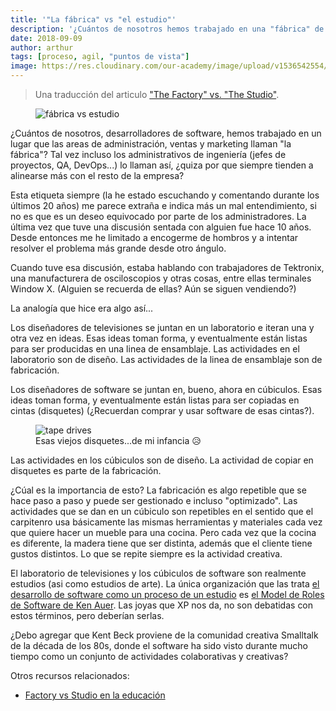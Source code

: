 ```yaml
---
title: '"La fábrica" vs "el estudio"'
description: '¿Cuántos de nosotros hemos trabajado en una "fábrica" de software este término "fábrica" quizá sea un malentendido, traducido de Martin Fowler'
date: 2018-09-09
author: arthur
tags: [proceso, agil, "puntos de vista"]
image: https://res.cloudinary.com/our-academy/image/upload/v1536542554/articles/factory-vs-studio.jpg
---
```


> Una traducción del articulo ["The Factory" vs. "The Studio"](http://patricklogan.blogspot.com/2003_08_31_patricklogan_archive.html).

<figure>
  <img
    src="http://res.cloudinary.com/our-academy/image/upload/v1/articles/factory-vs-studio"
    alt="fábrica vs estudio"
  />
</figure>

¿Cuántos de nosotros, desarrolladores de software, hemos trabajado en un
lugar que las areas de administración, ventas y marketing llaman "la
fábrica"? Tal vez incluso los administrativos de ingeniería (jefes de
proyectos, QA, DevOps...) lo llaman así, ¿quiza por que siempre tienden a
alinearse más con el resto de la empresa?

Esta etiqueta siempre (la he estado escuchando y comentando durante los
últimos 20 años) me parece extraña e indica más un mal entendimiento, si
no es que es un deseo equivocado por parte de los administradores. La
última vez que tuve una discusión sentada con alguien fue hace 10 años.
Desde entonces me he limitado a encogerme de hombros y a intentar resolver
el problema más grande desde otro ángulo.

Cuando tuve esa discusión, estaba hablando con trabajadores de Tektronix,
una manufacturera de osciloscopios y otras cosas, entre ellas terminales
Window X. (Alguien se recuerda de ellas? Aún se siguen vendiendo?)

La analogía que hice era algo así...

Los diseñadores de televisiones se juntan en un laboratorio e iteran una y
otra vez en ideas. Esas ideas toman forma, y eventualmente están listas
para ser producidas en una linea de ensamblaje. Las actividades en el
laboratorio son de diseño. Las actividades de la linea de ensamblaje son
de fabricación.

Los diseñadores de software se juntan en, bueno, ahora en cúbiculos. Esas
ideas toman forma, y eventualmente están listas para ser copiadas en
cintas (disquetes) (¿Recuerdan comprar y usar software de esas cintas?).

<figure>
  <img
    src="https://upload.wikimedia.org/wikipedia/commons/3/39/Dds_tape_drive_01.jpg"
    alt="tape drives"
  />
  <figcaption>Esas viejos disquetes...de mi infancia 😥</figcaption>
</figure>

Las actividades en los cúbiculos son de diseño. La actividad de copiar en
disquetes es parte de la fabricación.

¿Cúal es la importancia de esto? La fabricación es algo repetible que se
hace paso a paso y puede ser gestionado e incluso "optimizado". Las
actividades que se dan en un cúbiculo son repetibles en el sentido que el
carpitenro usa básicamente las mismas herramientas y materiales cada vez
que quiere hacer un mueble para una cocina. Pero cada vez que la cocina es
diferente, la madera tiene que ser distinta, además que el cliente tiene
gustos distintos. Lo que se repite siempre es la actividad creativa.

El laboratorio de televisiones y los cúbiculos de software son realmente
estudios (asi como estudios de arte). La única organización que las trata [el desarrollo de software como un proceso de un estudio](http://www.rolemodelsoftware.com/moreAboutUs/publications/apprenticeshipInASoftwareStudio.php?PHPSESSID=04be1d37cd72fb4c4eae204d8c0dd895) es [el Model de Roles de Software de Ken Auer](http://www.rolemodelsoft.com/). Las joyas que XP nos da, no son debatidas con estos términos, pero
deberían serlas.

¿Debo agregar que Kent Beck proviene de la comunidad creativa Smalltalk de
la década de los 80s, donde el software ha sido visto durante mucho tiempo
como un conjunto de actividades colaborativas y creativas?

Otros recursos relacionados:

- [Factory vs Studio en la educación](https://medium.com/@mcgd/factory-vs-studio-fb83b3fe9e14)
